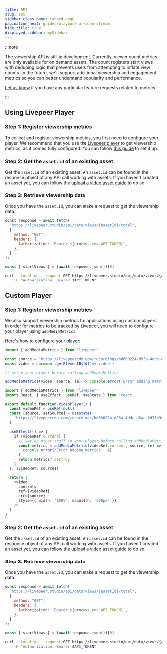 ```yaml
---
title: API
slug: api
sidebar_class_name: tabbed-page
pagination_next: guides/playback-a-video-stream
hide_title: true
displayed_sidebar: mySidebar
---
```



<Tabs />

:::note

The viewership API is still in development. Currently, viewer count metrics are
only available for on demand assets. The count registers start views with
deduping logic that prevents users from attempting to inflate view counts. In
the future, we'll support additional viewership and engagement metrics so you
can better understand popularity and performance.

[Let us know](https://livepeer.studio/contact) if you have any particular
feature requests related to metrics.

:::
## Using Livepeer Player

### Step 1: Register viewership metrics

To collect and register viewership metrics, you first need to configure your player.
We recommend that you use the [Livepeer player](https://livepeerjs.org/react/Player)
to get viewership metrics, as it comes fully configured.
You can follow [this guide](/guides/playback-a-video-stream) to set it up.

### Step 2: Get the `asset.id` of an existing asset

Get the `asset.id` of an existing asset. An `asset.id` can be found in the
response object of any API call working with assets. If you haven't created an
asset yet, you can follow the
[upload a video asset guide](/guides/on-demand/upload-video-asset#api) to do so.

### Step 3: Retrieve viewership data

Once you have the `asset.id`, you can make a request to get the viewership data.

<CodeBlockTabs>
<CodeBlockTabItem value="JavaScript" label="JavaScript">

```js
const response = await fetch(
  "https://livepeer.studio/api/data/views/{assetId}/total",
  {
    method: "GET",
    headers: {
      Authorization: `Bearer ${process.env.API_TOKEN}`,
    },
  }
);

const { startViews } = (await response.json())[0]
```

</CodeBlockTabItem>
<CodeBlockTabItem value="curl" label="curl">

```bash
curl --location --request GET https://livepeer.studio/api/data/views/{assetId}/total \
    -H "Authorization: Bearer $API_TOKEN"
```

</CodeBlockTabItem>
</CodeBlockTabs>

## Custom Player

### Step 1: Register viewership metrics

We also support viewership metrics for applications using custom players. 
In order for metrics to be tracked by Livepeer, you will need to configure
your player using `addMediaMetrics`. 

Here's how to configure your player:

<CodeBlockTabs>
<CodeBlockTabItem value="JavaScript" label="JavaScript">

```js
import { addMediaMetrics } from 'livepeer'

const source = 'https://livepeercdn.com/recordings/bd600224-d93a-4ddc-a6ac-2d71e3c36768/index.m3u8'
const video = document.getElementById('my-video')

// setup your player before calling addMediaMetrics

addMediaMetrics(video, source, (e) => console.error('Error adding metrics', e))
```

</CodeBlockTabItem>
<CodeBlockTabItem value="React" label="React">

```js
import { addMediaMetrics } from 'livepeer'
import React, { useEffect, useRef, useState } from 'react'

export default function VideoPlayer() {
  const videoRef = useRef(null)
  const [source, setSource] = useState(
    'https://livepeercdn.com/recordings/bd600224-d93a-4ddc-a6ac-2d71e3c36768/index.m3u8'
  )

  useEffect(() => {
    if (videoRef.current) {
      // set up other stuff in your player before calling addMediaMetrics
      const metrics = addMediaMetrics(videoRef.current, source, (e) =>
        console.error('Error adding metrics', e)
      )
      return metrics?.destroy
    }
  }, [videoRef, source])

  return (
    <video
      controls
      ref={videoRef}
      src={source}
      style={{ width: '100%', maxWidth: '500px' }}
    />
  )
}
```

</CodeBlockTabItem>
</CodeBlockTabs>

### Step 2: Get the `asset.id` of an existing asset

Get the `asset.id` of an existing asset. An `asset.id` can be found in the
response object of any API call working with assets. If you haven't created an
asset yet, you can follow the
[upload a video asset guide](/guides/on-demand/upload-video-asset#api) to do so.

### Step 3: Retrieve viewership data

Once you have the `asset.id`, you can make a request to get the viewership data.

<CodeBlockTabs>
<CodeBlockTabItem value="JavaScript" label="JavaScript">

```js
const response = await fetch(
  "https://livepeer.studio/api/data/views/{assetId}/total",
  {
    method: "GET",
    headers: {
      Authorization: `Bearer ${process.env.API_TOKEN}`,
    },
  }
);

const { startViews } = (await response.json())[0]
```

</CodeBlockTabItem>
<CodeBlockTabItem value="curl" label="curl">

```bash
curl --location --request GET https://livepeer.studio/api/data/views/{assetId}/total \
    -H "Authorization: Bearer $API_TOKEN"
```

</CodeBlockTabItem>
</CodeBlockTabs>
